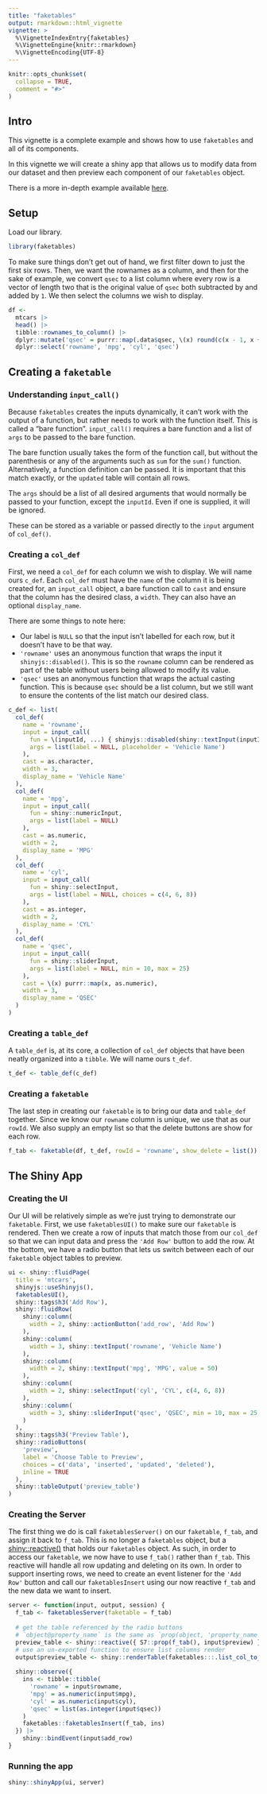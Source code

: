 ```yaml
---
title: "faketables"
output: rmarkdown::html_vignette
vignette: >
  %\VignetteIndexEntry{faketables}
  %\VignetteEngine{knitr::rmarkdown}
  %\VignetteEncoding{UTF-8}
---
```


```r
knitr::opts_chunk$set(
  collapse = TRUE,
  comment = "#>"
)
```

## Intro

This vignette is a complete example and shows how to use `faketables` and all of its components.

In this vignette we will create a shiny app that allows us to modify data from our dataset and then preview each component of our `faketables` object.

There is a more in-depth example available [here](https://landeranalytics.github.io/faketables/articles/favorite_pizza.html).

## Setup

Load our library.

```r
library(faketables)
```

To make sure things don't get out of hand, we first filter down to just the first six rows. Then, we want the rownames as a column, and then for the sake of example, we convert `qsec` to a list column where every row is a vector of length two that is the original value of `qsec` both subtracted by and added by `1`. We then select the columns we wish to display.

```r
df <-
  mtcars |>
  head() |>
  tibble::rownames_to_column() |>
  dplyr::mutate('qsec' = purrr::map(.data$qsec, \(x) round(c(x - 1, x + 1)))) |>
  dplyr::select('rowname', 'mpg', 'cyl', 'qsec')
```

## Creating a `faketable`

### Understanding `input_call()`

Because `faketables` creates the inputs dynamically, it can't work with the output of a function, but rather needs to work with the function itself. This is called a "bare function". `input_call()` requires a bare function and a list of `args` to be passed to the bare function.

The bare function usually takes the form of the function call, but without the parenthesis or any of the arguments such as `sum` for the `sum()` function. Alternatively, a function definition can be passed. It is important that this match exactly, or the `updated` table will contain all rows.

The `args` should be a list of all desired arguments that would normally be passed to your function, except the `inputId`. Even if one is supplied, it will be ignored.

These can be stored as a variable or passed directly to the `input` argument of `col_def()`.

### Creating a `col_def`

First, we need a `col_def` for each column we wish to display. We will name ours `c_def`. Each `col_def` must have the `name` of the column it is being created for, an `input_call` object, a bare function call to `cast` and ensure that the column has the desired class, a `width`. They can also have an optional `display_name`.

There are some things to note here:

- Our label is `NULL` so that the input isn't labelled for each row, but it doesn't have to be that way.
- `'rowname'` uses an anonymous function that wraps the input it `shinyjs::disabled()`. This is so the `rowname` column can be rendered as part of the table without users being allowed to modify its value.
- `'qsec'` uses an anonymous function that wraps the actual casting function. This is because `qsec` should be a list column, but we still want to ensure the contents of the list match our desired class.

```r
c_def <- list(
  col_def(
    name = 'rowname',
    input = input_call(
      fun = \(inputId, ...) { shinyjs::disabled(shiny::textInput(inputId, ...)) },
      args = list(label = NULL, placeholder = 'Vehicle Name')
    ),
    cast = as.character,
    width = 3,
    display_name = 'Vehicle Name'
  ),
  col_def(
    name = 'mpg',
    input = input_call(
      fun = shiny::numericInput,
      args = list(label = NULL)
    ),
    cast = as.numeric,
    width = 2,
    display_name = 'MPG'
  ),
  col_def(
    name = 'cyl',
    input = input_call(
      fun = shiny::selectInput,
      args = list(label = NULL, choices = c(4, 6, 8))
    ),
    cast = as.integer,
    width = 2,
    display_name = 'CYL'
  ),
  col_def(
    name = 'qsec',
    input = input_call(
      fun = shiny::sliderInput,
      args = list(label = NULL, min = 10, max = 25)
    ),
    cast = \(x) purrr::map(x, as.numeric),
    width = 3,
    display_name = 'QSEC'
  )
)
```

### Creating a `table_def`

A `table_def` is, at its core, a collection of `col_def` objects that have been neatly organized into a `tibble`. We will name ours `t_def`.

```r
t_def <- table_def(c_def)
```

### Creating a `faketable`

The last step in creating our `faketable` is to bring our data and `table_def` together. Since we know our `rowname` column is unique, we use that as our `rowId`. We also supply an empty list so that the delete buttons are show for each row.

```r
f_tab <- faketable(df, t_def, rowId = 'rowname', show_delete = list())
```

## The Shiny App

### Creating the UI

Our UI will be relatively simple as we're just trying to demonstrate our `faketable`. First, we use `faketablesUI()` to make sure our `faketable` is rendered. Then we create a row of inputs that match those from our `col_def` so that we can input data and press the `'Add Row'` button to add the row. At the bottom, we have a radio button that lets us switch between each of our `faketable` object tables to preview.

```r
ui <- shiny::fluidPage(
  title = 'mtcars',
  shinyjs::useShinyjs(),
  faketablesUI(),
  shiny::tags$h3('Add Row'),
  shiny::fluidRow(
    shiny::column(
      width = 2, shiny::actionButton('add_row', 'Add Row')
    ),
    shiny::column(
      width = 3, shiny::textInput('rowname', 'Vehicle Name')
    ),
    shiny::column(
      width = 2, shiny::textInput('mpg', 'MPG', value = 50)
    ),
    shiny::column(
      width = 2, shiny::selectInput('cyl', 'CYL', c(4, 6, 8))
    ),
    shiny::column(
      width = 3, shiny::sliderInput('qsec', 'QSEC', min = 10, max = 25, value = c(10, 25))
    )
  ),
  shiny::tags$h3('Preview Table'),
  shiny::radioButtons(
    'preview', 
    label = 'Choose Table to Preview', 
    choices = c('data', 'inserted', 'updated', 'deleted'),
    inline = TRUE
  ),
  shiny::tableOutput('preview_table')
)
```

### Creating the Server

The first thing we do is call `faketablesServer()` on our `faketable`, `f_tab`, and assign it back to `f_tab`. This is no longer a `faketables` object, but a [shiny::reactive()](https://shiny.posit.co/r/reference/shiny/latest/reactive.html) that holds our `faketables` object. As such, in order to access our `faketable`, we now have to use `f_tab()` rather than `f_tab`. This reactive will handle all row updating and deleting on its own. In order to support inserting rows, we need to create an event listener for the `'Add Row'` button and call our `faketablesInsert` using our now reactive `f_tab` and the new data we want to insert.


```r
server <- function(input, output, session) {
  f_tab <- faketablesServer(faketable = f_tab)
  
  # get the table referenced by the radio buttons
  # `object@property_name` is the same as `prop(object, 'property_name')`
  preview_table <- shiny::reactive({ S7::prop(f_tab(), input$preview) })
  # use an un-exported function to ensure list columns render
  output$preview_table <- shiny::renderTable(faketables:::.list_col_to_chr(preview_table()))
  
  shiny::observe({
    ins <- tibble::tibble(
      'rowname' = input$rowname,
      'mpg' = as.numeric(input$mpg),
      'cyl' = as.numeric(input$cyl),
      'qsec' = list(as.integer(input$qsec))
    )
    faketables::faketablesInsert(f_tab, ins)
  }) |>
    shiny::bindEvent(input$add_row)
}
```

### Running the app

```r
shiny::shinyApp(ui, server)
```


